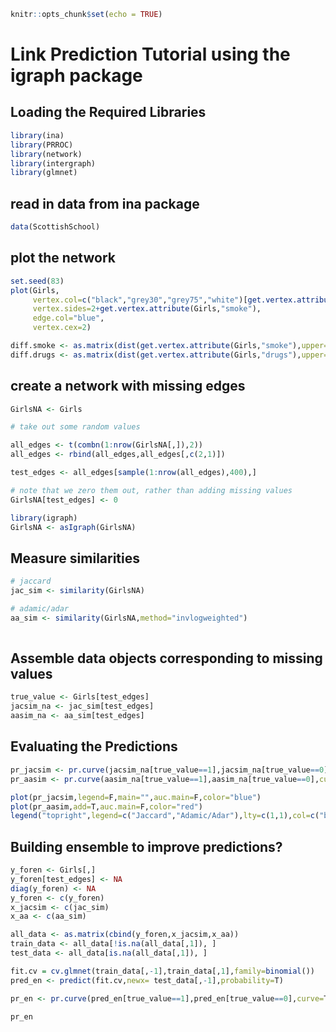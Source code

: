

```r
knitr::opts_chunk$set(echo = TRUE)
```

# Link Prediction Tutorial using the igraph package

## Loading the Required Libraries

```r
library(ina)
library(PRROC)
library(network)
library(intergraph)
library(glmnet)
```


## read in data from ina package
```r
data(ScottishSchool)
```

## plot the network
```r
set.seed(83)
plot(Girls,
     vertex.col=c("black","grey30","grey75","white")[get.vertex.attribute(Girls,"drugs")],
     vertex.sides=2+get.vertex.attribute(Girls,"smoke"),
     edge.col="blue",
     vertex.cex=2)

diff.smoke <- as.matrix(dist(get.vertex.attribute(Girls,"smoke"),upper=T))
diff.drugs <- as.matrix(dist(get.vertex.attribute(Girls,"drugs"),upper=T))
```


## create a network with missing edges
```r
GirlsNA <- Girls

# take out some random values

all_edges <- t(combn(1:nrow(GirlsNA[,]),2))
all_edges <- rbind(all_edges,all_edges[,c(2,1)])

test_edges <- all_edges[sample(1:nrow(all_edges),400),]

# note that we zero them out, rather than adding missing values
GirlsNA[test_edges] <- 0

library(igraph)
GirlsNA <- asIgraph(GirlsNA)

```

## Measure similarities
```r
# jaccard
jac_sim <- similarity(GirlsNA)

# adamic/adar
aa_sim <- similarity(GirlsNA,method="invlogweighted")
  
```

## Assemble data objects corresponding to missing values
```r
true_value <- Girls[test_edges]
jacsim_na <- jac_sim[test_edges]
aasim_na <- aa_sim[test_edges]
```

## Evaluating the Predictions
```r
pr_jacsim <- pr.curve(jacsim_na[true_value==1],jacsim_na[true_value==0],curve=T)
pr_aasim <- pr.curve(aasim_na[true_value==1],aasim_na[true_value==0],curve=T)

plot(pr_jacsim,legend=F,main="",auc.main=F,color="blue")
plot(pr_aasim,add=T,auc.main=F,color="red")
legend("topright",legend=c("Jaccard","Adamic/Adar"),lty=c(1,1),col=c("blue","red"),lwd=2)

```

## Building ensemble to improve predictions?
```r
y_foren <- Girls[,]
y_foren[test_edges] <- NA
diag(y_foren) <- NA
y_foren <- c(y_foren)
x_jacsim <- c(jac_sim)
x_aa <- c(aa_sim)

all_data <- as.matrix(cbind(y_foren,x_jacsim,x_aa))
train_data <- all_data[!is.na(all_data[,1]), ]
test_data <- all_data[is.na(all_data[,1]), ]

fit.cv = cv.glmnet(train_data[,-1],train_data[,1],family=binomial())
pred_en <- predict(fit.cv,newx= test_data[,-1],probability=T)

pr_en <- pr.curve(pred_en[true_value==1],pred_en[true_value==0],curve=T)

pr_en
```
